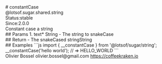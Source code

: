 <div class="docmap-mdx">
# constantCase
<div class="_namespace">@lotsof.sugar.shared.string</div>
<div class="_metas">
<div class="_status"><span class="_status-label">Status:</span><span class="_status-value -stable">stable</span></div>
<div class="_since"><span class="_since-label">Since:</span><span class="_since-value">2.0.0</span></div>
</div>
<div class="_description">
Constant case a string
</div>
<div class="_params">
## Params
1. <span class="_name">text<span class="_required">*</span></span><span class="_default"></span> <span class="_type">String</span>
   - The string to snakeCase
</div>
<div class="_return">
## Return
- <span class="_description">The snakeCased string</span><span class="_default"></span><span class="_type">String</span>
</div>
<div class="_examples">
## Examples
```js
import { __constantCase } from '@lotsof/sugar/string';
__constantCase('hello world'); // => HELLO_WORLD
```
</div>
<div class="_author">
<span class="_name">Olivier Bossel</span>
<span class="_email">olivier.bossel@gmail.com</span>
<a href="https://coffeekraken.io" target="_blank" class="_url">https://coffeekraken.io</a>
</div>
</div>